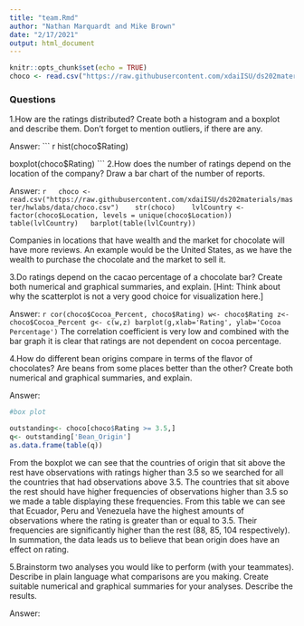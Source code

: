 ```yaml
---
title: "team.Rmd"
author: "Nathan Marquardt and Mike Brown"
date: "2/17/2021"
output: html_document
---
```


```r
knitr::opts_chunk$set(echo = TRUE)
choco <- read.csv("https://raw.githubusercontent.com/xdaiISU/ds202materials/master/hwlabs/data/choco.csv")
```

### Questions
1.How are the ratings distributed? Create both a histogram and a boxplot and describe them. Don’t forget to mention outliers, if there are any.

  Answer: 
  ``` r
  hist(choco$Rating)
  
  boxplot(choco$Rating)
  ```
2.How does the number of ratings depend on the location of the company? Draw a bar chart of the number of reports.

  Answer:
   ```r
  choco <- read.csv("https://raw.githubusercontent.com/xdaiISU/ds202materials/master/hwlabs/data/choco.csv") 
  str(choco) 
  lvlCountry <- factor(choco$Location, levels = unique(choco$Location))
  table(lvlCountry)
  barplot(table(lvlCountry))
  ```
  
  Companies in locations that have wealth and the market for chocolate will have more reviews. An example would be the United States, as we have the wealth to purchase the chocolate and the market to sell it.
  
3.Do ratings depend on the cacao percentage of a chocolate bar? Create both numerical and graphical summaries, and explain. [Hint: Think about why the scatterplot is not a very good choice for visualization here.]

  Answer:
  ``` r
cor(choco$Cocoa_Percent, choco$Rating)
w<- choco$Rating
z<- choco$Cocoa_Percent
g<- c(w,z)
barplot(g,xlab='Rating', ylab='Cocoa Percentage')
```
  The correlation coefficient is very low and combined with the bar graph it is clear that ratings are not dependent on cocoa percentage.
  
4.How do different bean origins compare in terms of the flavor of chocolates? Are beans from some places better than the other? Create both numerical and graphical summaries, and explain.

  Answer: 
``` r
#box plot
```
``` r
outstanding<- choco[choco$Rating >= 3.5,]
q<- outstanding['Bean_Origin']
as.data.frame(table(q))
```
  From the boxplot we can see that the countries of origin that sit above the rest have observations with ratings higher than 3.5 so we searched for all the countries that had observations above 3.5. The countries that sit above the rest should have higher frequencies of observations higher than 3.5 so we made a table displaying these frequencies. From this table we can see that Ecuador, Peru and Venezuela have the highest amounts of observations where the rating is greater than or equal to 3.5. Their frequencies are significantly higher than the rest (88, 85, 104 respectively). In summation, the data leads us to believe that bean origin does have an effect on rating.
  
  
5.Brainstorm two analyses you would like to perform (with your teammates). Describe in plain language what comparisons are you making. Create suitable numerical and graphical summaries for your analyses. Describe the results.

  Answer: